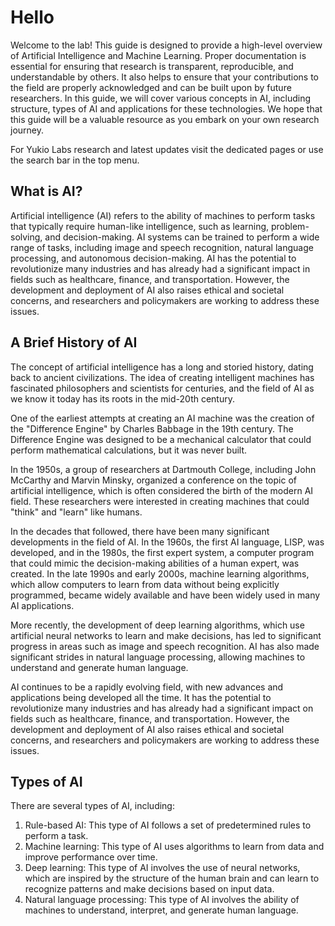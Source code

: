 # Hello
 
Welcome to the lab! This guide is designed to provide a high-level overview of Artificial Intelligence and Machine Learning. Proper documentation is essential for ensuring that research is transparent, reproducible, and understandable by others. It also helps to ensure that your contributions to the field are properly acknowledged and can be built upon by future researchers. In this guide, we will cover various concepts in AI, including structure, types of AI and  applications for these technologies. We hope that this guide will be a valuable resource as you embark on your own research journey. 

For Yukio Labs research and latest updates visit the dedicated pages or use the search bar in the top menu. 

## What is AI?

Artificial intelligence (AI) refers to the ability of machines to perform tasks that typically require human-like intelligence, such as learning, problem-solving, and decision-making. AI systems can be trained to perform a wide range of tasks, including image and speech recognition, natural language processing, and autonomous decision-making. AI has the potential to revolutionize many industries and has already had a significant impact in fields such as healthcare, finance, and transportation. However, the development and deployment of AI also raises ethical and societal concerns, and researchers and policymakers are working to address these issues.

## A Brief History of AI

The concept of artificial intelligence has a long and storied history, dating back to ancient civilizations. The idea of creating intelligent machines has fascinated philosophers and scientists for centuries, and the field of AI as we know it today has its roots in the mid-20th century.

One of the earliest attempts at creating an AI machine was the creation of the "Difference Engine" by Charles Babbage in the 19th century. The Difference Engine was designed to be a mechanical calculator that could perform mathematical calculations, but it was never built.

In the 1950s, a group of researchers at Dartmouth College, including John McCarthy and Marvin Minsky, organized a conference on the topic of artificial intelligence, which is often considered the birth of the modern AI field. These researchers were interested in creating machines that could "think" and "learn" like humans.

In the decades that followed, there have been many significant developments in the field of AI. In the 1960s, the first AI language, LISP, was developed, and in the 1980s, the first expert system, a computer program that could mimic the decision-making abilities of a human expert, was created. In the late 1990s and early 2000s, machine learning algorithms, which allow computers to learn from data without being explicitly programmed, became widely available and have been widely used in many AI applications.

More recently, the development of deep learning algorithms, which use artificial neural networks to learn and make decisions, has led to significant progress in areas such as image and speech recognition. AI has also made significant strides in natural language processing, allowing machines to understand and generate human language.

AI continues to be a rapidly evolving field, with new advances and applications being developed all the time. It has the potential to revolutionize many industries and has already had a significant impact on fields such as healthcare, finance, and transportation. However, the development and deployment of AI also raises ethical and societal concerns, and researchers and policymakers are working to address these issues.

## Types of AI

There are several types of AI, including:

1. Rule-based AI: This type of AI follows a set of predetermined rules to perform a task.
2. Machine learning: This type of AI uses algorithms to learn from data and improve performance over time.
3. Deep learning: This type of AI involves the use of neural networks, which are inspired by the structure of the human brain and can learn to recognize patterns and make decisions based on input data.
3. Natural language processing: This type of AI involves the ability of machines to understand, interpret, and generate human language.